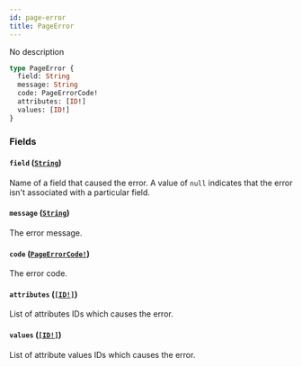 ```yaml
---
id: page-error
title: PageError
---
```


No description

```graphql
type PageError {
  field: String
  message: String
  code: PageErrorCode!
  attributes: [ID!]
  values: [ID!]
}
```

### Fields

#### `field` ([`String`](/developer/api-reference/scalars/string))

Name of a field that caused the error. A value of `null` indicates that the error isn't associated with a particular field.

#### `message` ([`String`](/developer/api-reference/scalars/string))

The error message.

#### `code` ([`PageErrorCode!`](/developer/api-reference/enums/page-error-code))

The error code.

#### `attributes` ([`[ID!]`](/developer/api-reference/scalars/id))

List of attributes IDs which causes the error.

#### `values` ([`[ID!]`](/developer/api-reference/scalars/id))

List of attribute values IDs which causes the error.
